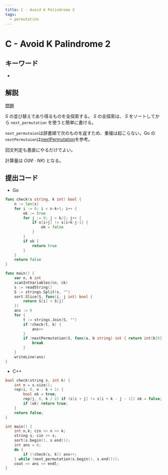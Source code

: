 ```yaml
---
title: C - Avoid K Palindrome 2
tags:
  - permutation
---
```


# C - Avoid K Palindrome 2

## キーワード


- <Tag tag="permutation" />

## 解説

[問題](https://atcoder.jp/contests/abc363/tasks/abc363_c)

$S$ の並び替えであり得るものを全探索する。 $S$ の全探索は、 $S$ をソートしてから `next_permutation` を使うと簡単に書ける。

`next_permutaion`は辞書順で次のものを返すため、重複は起こらない。Go の`nextPermutaion`は[nextPermutation](../../library/nextPermutation.mdx)を参考。

回文判定も愚直にやるだけでよい。

計算量は $O(N! \cdot NK)$ となる。

## 提出コード

- Go

```go
func check(s string, k int) bool {
	n := len(s)
	for i := 0; i < n-k+1; i++ {
		ok := true
		for j := 0; j < k/2; j++ {
			if s[i+j] != s[i+k-j-1] {
				ok = false
			}
		}
		if ok {
			return true
		}
	}
	return false
}

func main() {
	var n, k int
	scanIntVariables(&n, &k)
	s := readString()
	S := strings.Split(s, "")
	sort.Slice(S, func(i, j int) bool {
		return S[i] < S[j]
	})
	ans := 0
	for {
		t := strings.Join(S, "")
		if !check(t, k) {
			ans++
		}
		if !nextPermutation(S, func(a, b string) int { return int(b[0]) - int(a[0]) }) {
			break
		}
	}
	writeLine(ans)
}
```

- C++

```cpp
bool check(string s, int k) {
    int n = s.size();
    rep(i, 0, n - k + 1) {
        bool ok = true;
        rep(j, 0, k / 2) if (s[i + j] != s[i + k - j - 1]) ok = false;
        if (ok) return true;
    }
    return false;
}

int main() {
    int n,k; cin >> n >> k;
    string s; cin >> s;
    sort(s.begin(), s.end());
    int ans = 0;
    do {
        if (!check(s, k)) ans++;
    } while (next_permutation(s.begin(), s.end()));
    cout << ans << endl;
}
```
